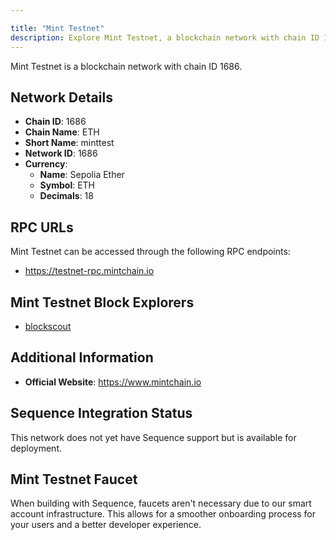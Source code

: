 ```yaml
---

title: "Mint Testnet"
description: Explore Mint Testnet, a blockchain network with chain ID 1686. Learn about its native currency, Sepolia Ether, and how to interact with the network.
---
```




Mint Testnet is a blockchain network with chain ID 1686.

## Network Details

- **Chain ID**: 1686
- **Chain Name**: ETH
- **Short Name**: minttest
- **Network ID**: 1686
- **Currency**: 
  - **Name**: Sepolia Ether
  - **Symbol**: ETH
  - **Decimals**: 18

## RPC URLs

Mint Testnet can be accessed through the following RPC endpoints:

- https://testnet-rpc.mintchain.io

## Mint Testnet Block Explorers

- [blockscout](https://testnet-explorer.mintchain.io)

## Additional Information

- **Official Website**: https://www.mintchain.io

## Sequence Integration Status

This network does not yet have Sequence support but is available for deployment.

## Mint Testnet Faucet

When building with Sequence, faucets aren't necessary due to our smart account infrastructure. This allows for a smoother onboarding process for your users and a better developer experience.
